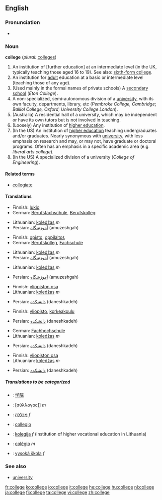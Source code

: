 {{see|collège}}

==English==

===Pronunciation===
*{{audio|en-us-college.ogg|Audio (US)}}

===Noun===
'''college''' (''plural:'' [[colleges]])
# An institution of [further education] at an intermediate level (in the UK, typically teaching those aged 16 to 19).  See also: [[sixth-form college]].
# An institution for [[adult]] education at a basic or intermediate level (teaching those of any age).
# (Used mainly in the formal names of private schools) A [[secondary school]] (''Eton College'').
# A non-specialized, semi-autonomous division of a [[university]], with its own faculty, departments, library, etc (''Pembroke College, Cambridge''; ''Balliol College, Oxford''; ''University College London'').
# (Australia) A residential hall of a university, which may be independent or have its own tutors but is not involved in teaching.
# (Loosely) Any institution of [[higher education]].
# (In the US) An institution of [[higher education]] teaching undergraduates and/or graduates.  Nearly synonymous with [[university]], with less emphasis on research and may, or may not, have graduate or doctoral programs.  Often has an emphasis in a specific academic area (e.g. ''liberal arts college'').  
# (In the US) A specialized division of a university (''College of Engineering'').

====Related terms====
*[[collegiate]]

====Translations====
{{trans-top|An institution of [further education] at an intermediate level}}
*Finnish: [[lukio]]
*German: [[Berufsfachschule]], [[Berufskolleg]]
{{trans-mid}}
*Lithuanian: [[koledžas]] ''m''
*Persian: [[آموزشگاه]] (amuzeshgah)
{{trans-bottom}}

{{trans-top|An institution for adult education at a basic or intermediate level}}
*Finnish: [[opisto]], [[oppilaitos]]
*German: [[Berufskolleg]], [[Fachschule]]
{{trans-mid}}
*Lithuanian: [[koledžas]] ''m''
*Persian: [[آموزشگاه]] (amuzeshgah)
{{trans-bottom}}

{{trans-top|(Used mainly in the formal names of private schools) A secondary school}}
*Lithuanian: [[koledžas]] ''m''
{{trans-mid}}
*Persian: [[آموزشگاه]] (amuzeshgah)
{{trans-bottom}}

{{trans-top|A non-specialized, semi-autonomous division of a university, with its own faculty, departments, library, etc}}
*Finnish: [[yliopiston osa]]
*Lithuanian: [[koledžas]] ''m''
{{trans-mid}}
*Persian: [[دانشكده]] (daneshkadeh)
{{trans-bottom}}

{{trans-top|A residential hall of a university, which may be independent or have its own tutors but is not involved in teaching}}
*Finnish: [[yliopisto]], [[korkeakoulu]]
{{trans-mid}}
*Persian: [[دانشكده]] (daneshkadeh)
{{trans-bottom}}

{{trans-top|Any institution of higher education}}
*German: [[Fachhochschule]]
*Lithuanian: [[koledžas]] ''m''
{{trans-mid}}
*Persian: [[دانشكده]] (daneshkadeh)
{{trans-bottom}}

{{trans-top|An institution of higher education teaching undergraduates and/or graduates}}
*Finnish: [[yliopiston osa]]
*Lithuanian: [[koledžas]] ''m''
{{trans-mid}}
*Persian: [[دانشكده]] (daneshkadeh)
{{trans-bottom}}

{{trans-top|A specialized division of a university}}
{{trans-mid}}
{{trans-bottom}}

=====Translations to be categorized=====
{{checktrans}}
{{top}}
*{{ttbc|Chinese}}: [[学院]]
*{{ttbc|Greek}}: [σύλλογος]] ''m''
*{{ttbc|Hebrew}}: [[מכללה]] ''f''
*{{ttbc|Interlingua}}: [[collegio]]
{{mid}}
*{{ttbc|Lithuanian}}: [[kolegija]] ''f'' (institution of higher vocational education in Lithuania)
*{{ttbc|Portuguese}}: [[colégio]] ''m''
*{{ttbc|Slovak}}: [[vysoká škola]] ''f''
{{bottom}}

===See also===
*[[university]]

[[fr:college]]
[[ko:college]]
[[io:college]]
[[it:college]]
[[he:college]]
[[hu:college]]
[[nl:college]]
[[ja:college]]
[[fi:college]]
[[ta:college]]
[[vi:college]]
[[zh:college]]